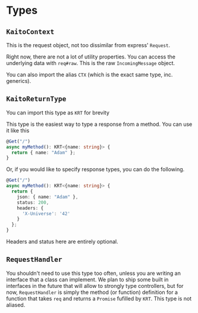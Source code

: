 
# Types

## `KaitoContext`

This is the request object, not too dissimilar from express' `Request`.

Right now, there are not a lot of utility properties. You can access the underlying data with `req#raw`.
This is the raw `IncomingMessage` object.

You can also import the alias `CTX` (which is the exact same type, inc. generics).

## `KaitoReturnType`

<Callout>You can import this type as `KRT` for brevity</Callout>

This type is the easiest way to type a response from a method. You can use it like this

```ts
@Get("/")
async myMethod(): KRT<{name: string}> {
  return { name: "Adam" };
}
```

Or, if you would like to specify response types, you can do the following.

```ts
@Get("/")
async myMethod(): KRT<{name: string}> {
  return {
    json: { name: "Adam" },
    status: 200,
    headers: {
      'X-Universe': '42'
    }
  };
}
```

Headers and status here are entirely optional.

## `RequestHandler`

You shouldn't need to use this type too often, unless you are writing an interface that a class can implement.
We plan to ship some built in interfaces in the future that will allow to strongly type controllers, but for now,
`RequestHandler` is simply the method (or function) definition for a function that takes `req` and returns a
`Promise` fufilled by `KRT`. This type is not aliased.

